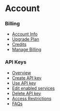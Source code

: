 # Account

### Billing
- [Account Info](/account/billing/account-info)
- [Upgrade Plan](/account/billing/upgrade-plan)
- [Credits](/account/billing/credits)
- [Manage Billing](/account/billing/manage-billing)

### API Keys
- [Overview](/account/api-keys)
- [Create API key](/account/api-keys/create)
- [Use API key](/account/api-keys/use)
- [Edit enabled services](/account/api-keys/edit-services)
- [Delete API key](/account/api-keys/delete)
- [Access Restrictions](/account/api-keys/access)
- [FAQs](/account/api-keys/faq)
